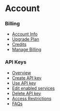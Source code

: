 # Account

### Billing
- [Account Info](/account/billing/account-info)
- [Upgrade Plan](/account/billing/upgrade-plan)
- [Credits](/account/billing/credits)
- [Manage Billing](/account/billing/manage-billing)

### API Keys
- [Overview](/account/api-keys)
- [Create API key](/account/api-keys/create)
- [Use API key](/account/api-keys/use)
- [Edit enabled services](/account/api-keys/edit-services)
- [Delete API key](/account/api-keys/delete)
- [Access Restrictions](/account/api-keys/access)
- [FAQs](/account/api-keys/faq)
